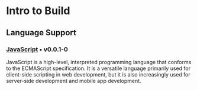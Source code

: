 # Intro to Build

## Language Support

### [JavaScript](/javascript) • v0.0.1-0

JavaScript is a high-level, interpreted programming language that conforms to the ECMAScript specification. It is a versatile language primarily used for client-side scripting in web development, but it is also increasingly used for server-side development and mobile app development.